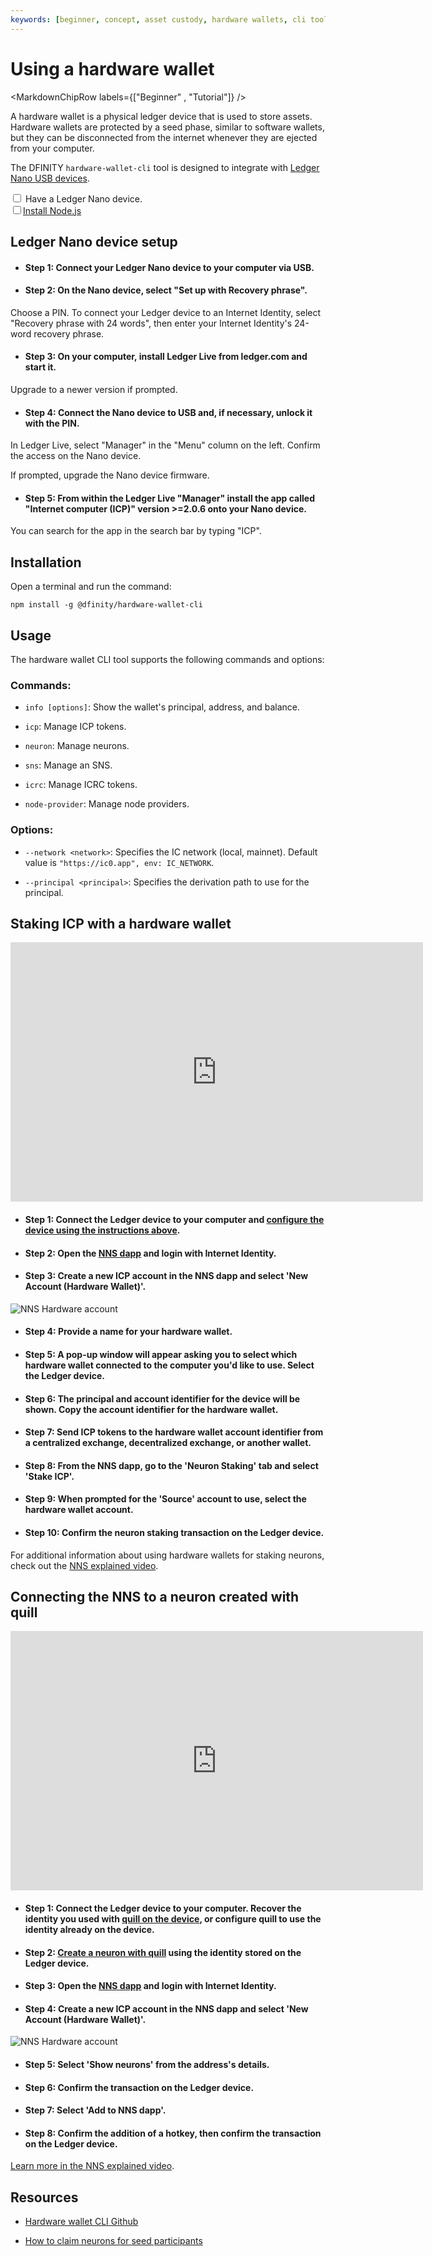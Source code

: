 ```yaml
---
keywords: [beginner, concept, asset custody, hardware wallets, cli tool]
---
```



# Using a hardware wallet

<MarkdownChipRow labels={["Beginner" , "Tutorial"]} />

A hardware wallet is a physical ledger device that is used to store assets. Hardware wallets are protected by a seed phase, similar to software wallets, but they can be disconnected from the internet whenever they are ejected from your computer.

The DFINITY `hardware-wallet-cli` tool is designed to integrate with [Ledger Nano USB devices](https://shop.ledger.com/products/ledger-nano-x).

<Tabs>
<TabItem value="prereq" label="Prerequisites" default>
<div>
</div>
<input type="checkbox"/> Have a Ledger Nano device.
<div>
</div>
<input type="checkbox"/><a href="https://nodejs.org/en/download/">Install Node.js</a>

</TabItem>
</Tabs>

## Ledger Nano device setup

- #### Step 1: Connect your Ledger Nano device to your computer via USB.

- #### Step 2: On the Nano device, select "Set up with Recovery phrase".

Choose a PIN. To connect your Ledger device to an Internet Identity, select "Recovery phrase with 24 words", then enter your Internet Identity's 24-word recovery phrase.

- #### Step 3: On your computer, install Ledger Live from ledger.com and start it.

Upgrade to a newer version if prompted.

- #### Step 4: Connect the Nano device to USB and, if necessary, unlock it with the PIN.

In Ledger Live, select "Manager" in the "Menu" column on the left. Confirm the access on the Nano device.

If prompted, upgrade the Nano device firmware.

- #### Step 5: From within the Ledger Live "Manager" install the app called "Internet computer (ICP)" version >=2.0.6 onto your Nano device.

You can search for the app in the search bar by typing "ICP".

## Installation

Open a terminal and run the command:

```
npm install -g @dfinity/hardware-wallet-cli
```

## Usage

The hardware wallet CLI tool supports the following commands and options:

### Commands:

- `info [options]`: Show the wallet's principal, address, and balance.

- `icp`: Manage ICP tokens.

- `neuron`: Manage neurons.

- `sns`: Manage an SNS.

- `icrc`: Manage ICRC tokens.

- `node-provider`: Manage node providers.

### Options:

- `--network <network>`: Specifies the IC network (local, mainnet). Default value is `"https://ic0.app", env: IC_NETWORK`.

- `--principal <principal>`: Specifies the derivation path to use for the principal.

## Staking ICP with a hardware wallet

<div class="text--center">
<p> </p>
</div>
<div class="text--center">
<iframe width="660" height="415" src="https://www.youtube.com/embed/0-nSOBC3bxE?si=OWvwdVfCymtvd97W" title="YouTube video player" frameborder="0" allow="accelerometer; autoplay; clipboard-write; encrypted-media; gyroscope; picture-in-picture; web-share" referrerpolicy="strict-origin-when-cross-origin" allowfullscreen></iframe> </div>

- #### Step 1: Connect the Ledger device to your computer and [configure the device using the instructions above](#ledger-nano-device-setup).

- #### Step 2: Open the [NNS dapp](https://nns.ic0.app/) and login with Internet Identity.

- #### Step 3: Create a new ICP account in the NNS dapp and select 'New Account (Hardware Wallet)'.

![NNS Hardware account](../../_attachments/hardware-wallet.png)

- #### Step 4: Provide a name for your hardware wallet.

- #### Step 5: A pop-up window will appear asking you to select which hardware wallet connected to the computer you'd like to use. Select the Ledger device.

- #### Step 6: The principal and account identifier for the device will be shown. Copy the account identifier for the hardware wallet.

- #### Step 7: Send ICP tokens to the hardware wallet account identifier from a centralized exchange, decentralized exchange, or another wallet.

- #### Step 8: From the NNS dapp, go to the 'Neuron Staking' tab and select 'Stake ICP'.

- #### Step 9: When prompted for the 'Source' account to use, select the hardware wallet account.

- #### Step 10: Confirm the neuron staking transaction on the Ledger device.

For additional information about using hardware wallets for staking neurons, check out the [NNS explained video](https://www.youtube.com/watch?v=0-nSOBC3bxE).

## Connecting the NNS to a neuron created with quill

<div class="text--center">
<p> </p>
</div>
<div class="text--center">
<iframe width="660" height="415" src="https://www.youtube.com/embed/lKbYUmqF7J4?si=q-tclOeUpjIM87yR" title="YouTube video player" frameborder="0" allow="accelerometer; autoplay; clipboard-write; encrypted-media; gyroscope; picture-in-picture; web-share" referrerpolicy="strict-origin-when-cross-origin" allowfullscreen></iframe> </div>

- #### Step 1: Connect the Ledger device to your computer. Recover the identity you used with [quill on the device](/docs/current/developer-docs/developer-tools/cli-tools/quill-cli-reference/quill-generate), or configure quill to use the identity already on the device.

- #### Step 2: [Create a neuron with quill](/docs/current/developer-docs/developer-tools/cli-tools/quill-cli-reference/quill-neuron-stake) using the identity stored on the Ledger device.

- #### Step 3: Open the [NNS dapp](https://nns.ic0.app/) and login with Internet Identity.

- #### Step 4: Create a new ICP account in the NNS dapp and select 'New Account (Hardware Wallet)'.

![NNS Hardware account](../../_attachments/hardware-wallet.png)

- #### Step 5: Select 'Show neurons' from the address's details.

- #### Step 6: Confirm the transaction on the Ledger device.

- #### Step 7: Select 'Add to NNS dapp'.

- #### Step 8: Confirm the addition of a hotkey, then confirm the transaction on the Ledger device.

[Learn more in the NNS explained video](https://www.youtube.com/watch?v=lKbYUmqF7J4).

## Resources

- [Hardware wallet CLI Github](https://github.com/dfinity/hardware-wallet-cli)

- [How to claim neurons for seed participants](https://wiki.internetcomputer.org/wiki/How-To:_Claim_neurons_for_seed_participants)

